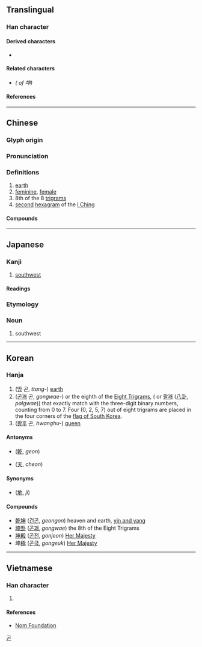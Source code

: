 {{also|堃|☷}}
{{character info/new}}
==Translingual==

===Han character===
{{Han char|rn=32|rad=土|as=05|sn=8|four=45106|canj=GLWL|ids=⿰土申}}

====Derived characters====
* {{l|mul|[[𫒨]], [[𡸼]], [[𬀾]]}}

====Related characters====
* {{l|mul|[[堃]]}} ''({{w|Variant Chinese character|Variant form}} of 坤)''

====References====
{{Han ref|kx=0226.140|dkj=04969|dj=0461.280|hdz=10431.070|uh=5764}}

----

==Chinese==
{{zh-forms|alt=堃}}

===Glyph origin===
{{rfe|zh}}

===Pronunciation===
{{zh-pron
|m=kūn
|m-s=
|c=kwan1
|c-t=
|g=
|h=pfs=
|j=
|mb=kó̤ng
|md=
|mn=khun
|mn-t=kung1
|w=1khun
|x=
|mc=y
|oc=y
|cat=n,a
}}

===Definitions===
{{zh-hanzi}}

# [[earth]]
# [[feminine]], [[female]]
# 8th of the 8 [[w:Ba Gua|trigrams]]
# [[second]] [[hexagram]] of the [[I Ching]]

====Compounds====
{{zh-der|*乾坤|乾坤一擲/乾坤一掷|*乾坤再造|坤伶|坤儀|坤元|坤宅|坤宮|坤寧宮|坤德|坤戲|坤書|坤書館|坤極|坤範|坤維|坤角|坤軸|坤輿|坤造|坤靈|坤鞋|壺裡乾坤/壶里乾坤|*弄乾坤|扭轉乾坤/扭转乾坤|旋乾轉坤/旋乾转坤|旋轉乾坤/旋转乾坤|浪蕩乾坤/放荡乾坤|顛乾倒坤/颠乾倒坤|顛倒乾坤/颠倒乾坤|坤厚}}

----

==Japanese==

===Kanji===
{{ja-kanji|grade=|rs=土05}}

# [[southwest]]

====Readings====
{{ja-readings
|goon=こん
|kanon=こん
|kun=つち-, ひつじさる-}}

===Etymology===
{{compound|ja|未|tr1=hitsuji|申|tr2=saru}}
===Noun===
{{ja-noun|ひつじさる}}

# {{lb|ja|obsolete|sort=ひつじさる}} southwest

----

==Korean==

===Hanja===
{{ko-hanja|hangeul=곤}}

# ([[땅]] 곤, ''ttang-'') [[earth]]
# ([[곤괘]] 곤, ''gongwae-'') {{lang|und|sc=Latinx|☷}} or the eighth of the [[Eight Trigrams]], ({{lang|und|sc=Latinx|☰☱☲☳☴☵☶☷}} or [[팔괘]] ([[w:Ba gua (concept)|八卦]], ''palgwae'')) that exactly match with the three-digit binary numbers, counting from 0 to 7. Four (0, 2, 5, 7) out of eight trigrams are placed in the four corners of the [[w:flag of South Korea|flag of South Korea]].
# ([[황후]] 곤, ''hwanghu-'') [[queen]]

====Antonyms====
* {{l|ko|건}} ([[乾]], ''geon'')
* {{l|ko|천}} ([[天]], ''cheon'')

====Synonyms====
* {{l|ko|지}} ([[地]], ''ji'')

====Compounds====
* [[乾坤]] ([[건곤]], ''geongon'') heaven and earth, [[w:yin and yang|yin and yang]]
* [[坤卦]] ([[곤괘]], ''gongwae'') the 8th of the Eight Trigrams
* [[坤殿]] ([[곤전]], ''gonjeon'') [[Her Majesty]]
* 坤[[極]] (곤[[극]], ''gongeuk'') [[Her Majesty]]

[[Category:Hanja readings|곤]]

----

==Vietnamese==

===Han character===
{{vi-hantu|[[khôn]], [[khuôn]]|rs=土05}}

# {{rfdef|vi|sort=土05}}

====References====
* [http://nomfoundation.org/common/nom_details.php?codepoint=5764 Nom Foundation]